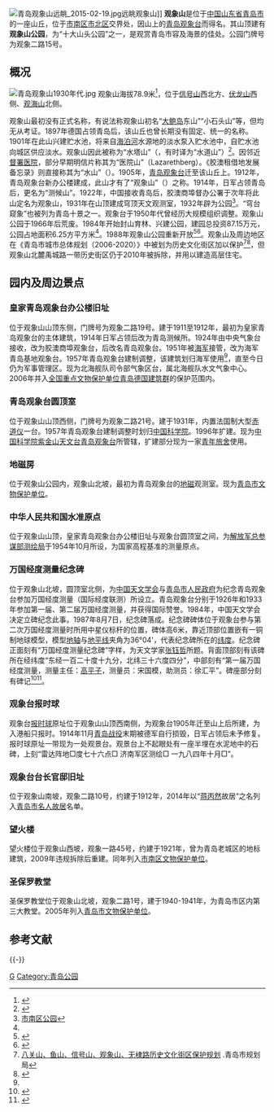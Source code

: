 [[File:青岛观象山远眺_2015-02-19.jpg|thumb]]远眺观象山]]
{{coord|36|04|11|N|120|19|17|E|type:landmark|display=title}}
'''观象山'''是位于[[中国|中国]][[山东省|山东省]][[青岛市|青岛市]]的一座山丘，位于[[市南区|市南区]][[市北区|市北区]]交界处，因山上的[[青岛观象台|青岛观象台]]而得名。其山顶建有'''观象山公园'''，为“十大山头公园”之一，是观赏青岛市容及海景的佳处。公园门牌号为观象二路15号。

==概况==
[[File:青岛观象山1930年代.jpg|thumb]]
观象山海拔78.9米<ref Name=yuan>{{cite web|url=http://qdsq.qingdao.gov.cn/n15752132/n20546827/n20589850/n20590713/n20591039/151215030110586705.html|title=青岛市志·园林绿化志·公园·区域性公园·市南区公园|date=|work=青岛市史志办|publisher=青岛市情网}}</ref>，位于[[信号山|信号山]]西北方、[[伏龙山|伏龙山]]西侧、[[观海山|观海山]]北侧。

观象山最初没有正式名称，有说法称观象山初名“[[大鲍岛|大鲍岛]]东山”“小石头山”等，但均无从考证。1897年德国占领青岛后，该山丘也曾长期没有固定、统一的名称。1901年在此山兴建贮水池，将来自[[海泊河|海泊河]]水源地的淡水泵入贮水池中，自贮水池向城区供应淡水。观象山因此被称为“水塔山”（{{lang|de|Wasserturm-Berg}}，有时译为“水道山”）<ref Name=ming>{{cite book|author=王栋|title=《青岛影像 1898-1928：明信片中的城市记忆》|year=2017|publisher=中国海洋大学出版社|location=青岛|isbn=978-7-5670-1113-7}}</ref>。因邻近[[青岛督署医院|督署医院]]，部分早期明信片称其为“医院山”（Lazarethberg）。《胶澳租借地发展备忘录》则直接称其为“水山”（{{lang|de|Wasserberg}}）。1905年，[[青岛观象台|青岛观象台]]迁至该山丘上。1912年，青岛观象台新办公楼建成，此山才有了“观象山”（{{lang|de|Observatorium-Hügel}}）之称。1914年，日军占领青岛后，更名为“测候山”。1922年，中国接收青岛后，胶澳商埠督办公署于次年将此山定名为观象山，1931年在山顶建成穹顶天文观测室，1932年辟为公园<ref>[http://rdcwh.qingdao.gov.cn/shizhi.nsf/f4e0fbd36aa4be10482567b3001fc1d0/6f075d6b95bcea4b482566cc002b5c64?OpenDocument 市南区公园]{{dead link|date=2018年4月 |bot=InternetArchiveBot |fix-attempted=yes }}</ref>。“穹台窥象”也被列为青岛十景之一。观象台于1950年代曾经历大规模组织调整。观象山公园于1966年后荒废。1984年开始封山育林、兴建公园，建园总投资87.15万元，公园占地面积6.25方平方米<ref Name=yuan/>。1988年观象山公园重新开放<ref>{{cite web|url=http://qdsq.qingdao.gov.cn/n15752132/n15752907/151214105651438455.html|title=观象山公园|date=2010-12-17|work=|publisher=青岛市情网}}</ref><ref>{{cite web|url=http://qdsq.qingdao.gov.cn/n15752132/n20546827/n20589850/n20590713/n20591039/151215030110586705.html|title=青岛市志·旅游志·旅游资源·市区资源·园林花苑|date=|work=青岛市史志办|publisher=青岛市情网}}</ref>。观象山及周边地区在《青岛市城市总体规划（2006-2020）》中被划为历史文化街区加以保护<ref>[http://upb.qingdao.gov.cn/webinfo/PNotice-Info.jspx?pid=3051 八关山、鱼山、信号山、观象山、无棣路历史文化街区保护规划] {{Wayback|url=http://upb.qingdao.gov.cn/webinfo/PNotice-Info.jspx?pid=3051 |date=20160915102654 }}.青岛市规划局</ref><ref>{{cite web|url=http://www.qingdao.gov.cn/n172/n1531/n4555139/n6775083/100020080909060746.html|title=《青岛市城市总体规划（2006-2020）》（征求意见稿）意见征询|date=2008-09-09|work=|publisher=青岛政务网}}</ref>，但观象山北麓禹城路一带历史街区仍于2010年被拆除，并用以建造高层住宅。

==园内及周边景点==
===皇家青岛观象台办公楼旧址===
{{main|青岛观象台}}
位于观象山山顶东侧，门牌号为观象二路19号。建于1911至1912年，最初为皇家青岛观象台的主体建筑，1914年日军占领后改为青岛测候所。1924年由中央气象台接收，改为胶澳商埠观象台，后改名青岛观象台。1951年被[[解放军海军|海军]]接管，改为海军青岛基地观象台。1957年青岛观象台建制调整，该建筑划归海军使用<ref Name=ming/>，直至今日仍为军事管理区。现为北海舰队司令部气象区台，属北海舰队水文气象中心。2006年并入[[全国重点文物保护单位|全国重点文物保护单位]][[青岛德国建筑群|青岛德国建筑群]]的保护范围内。

===青岛观象台圆顶室===
{{main|青岛观象台}}
位于观象山山顶西侧，门牌号为观象二路21号。建于1931年，内置法国制大型[[赤道仪|赤道仪]]一台。1957年青岛观象台建制调整时划归[[中国科学院|中国科学院]]。1996年扩建。现为[[中国科学院|中国科学院]][[紫金山天文台|紫金山天文台]][[青岛观象台|青岛观象台]]所管辖，扩建部分现为一家[[青年旅舍|青年旅舍]]使用。

===地磁房===
{{main|观象山地磁房}}
位于观象山公园内，观象山北坡，最初为青岛观象台的[[地磁|地磁]]观测室。现为[[青岛市文物保护单位|青岛市文物保护单位]]。

===中华人民共和国水准原点===
{{main|中华人民共和国水准原点}}
位于观象山山顶，皇家青岛观象台办公楼旧址与观象台圆顶室之间，为[[中央军委联合参谋部导航局|解放军总参谋部测绘局]]于1954年10月所设，为国家高程基准的测量原点。

===万国经度测量纪念碑===
位于观象山北坡，圆顶室北侧，为[[中国天文学会|中国天文学会]]与[[青岛市人民政府|青岛市人民政府]]为纪念青岛观象台参加万国经度测量（国际经度联测）所设立。青岛观象台分别于1926年和1933年参加第一届、第二届万国经度测量，并获得国际赞誉。1984年，中国天文学会决定立碑纪念此事。1987年8月7日，纪念碑落成。纪念碑碑体位于观象台参与第二次万国经度测量时所用中星仪标杆的位置，碑体高6米，靠近顶部位置嵌有一铜制地球模型，模型[[地轴|地轴]]与[[地平线|地平线]]夹角为36°04'，代表纪念碑所在的[[纬度|纬度]]。纪念碑正面刻有“万国经度测量纪念碑”字样，为天文学家[[张钰哲|张钰哲]]所题。背面顶部刻有该碑所在经纬度“东经一百二十度十九分，北纬三十六度四分”，中部刻有“第一届万国经度测量，测量主任：[[高平子|高平子]]，测量员：宋国模，助测员：徐汇平”。碑座部分刻有碑记<ref>{{cite web|url=http://epaper.rmzxb.com.cn/detail.aspx?id=160636|title=青岛万国经度测量纪念碑|date=2007-09-13|work=余勇|publisher=人民政协报|access-date=2017-12-02|archive-date=2017-12-03|archive-url=https://web.archive.org/web/20171203153829/http://epaper.rmzxb.com.cn/detail.aspx?id=160636|dead-url=no}}</ref><ref>{{cite web|url=http://dailyqd.com/arc/2014-08/07/content_105456.htm|title=1987年8月7日：万国经度测量纪念碑落成|date=2014-08-07|work=张兆新|publisher=青岛日报 青报网|access-date=2019-11-13|archive-date=2021-04-11|archive-url=https://web.archive.org/web/20210411005815/http://www.dailyqd.com/arc/2014-08/07/content_105456.htm|dead-url=no}}</ref>。
{{Gallery
|width=200
|height=250
|File:Wàn-gwó Jyingdù Tsèhlyáng Jyì-nyènbey A.jpg|<small>正面</small>
|File:Wàn-gwó Jyingdù Tsèhlyáng Jyì-nyènbey C.jpg|<small>背面</small>
|File:万国经度测量纪念碑背侧2.jpg|<small>侧后方</small>
|File:万国经度测量纪念碑碑记.jpg|<small>碑记</small>
}}

===观象台报时球===
观象台[[报时球|报时球]]原址位于观象山山顶西南侧，为观象台1905年迁至山上后所建，为入港船只报时。1914年11月[[青岛战役|青岛战役]]末期被德军自行损毁，日军占领后未予修复。报时球原址一带现为一处观景台。观景台上不起眼处有一座半埋在水泥地中的石碑，上刻“雷达阵地□度七十六点□ 济南军区测绘□ 一九八四年十月□”。
{{Gallery
|width=180
|height=120
|File:青岛观象山报时球 01.jpg|<small>报时球</small>
|File:青岛观象山报时球 02.jpg|<small>自报时球远眺[[大鲍岛|大鲍岛]]、[[青岛小港|小港]]一带</small>
|File:青岛观象山报时球被毁照片.jpg|<small>被毁后的报时球</small>
|File:青岛观象山观景台 2015-01-30.jpg|<small>观景台今貌</small>
|File:Radar Jhendi jhih bey.jpg|<small>石碑</small>
}}

===观象台台长官邸旧址===
{{main|青岛观象台台长官邸}}
位于观象山南坡，观象二路10号，约建于1912年，2014年以“[[蒋丙然|蒋丙然]]故居”之名列入[[青岛名人故居|青岛市名人故居]]名单。

===望火楼===
{{main|望火楼 (青岛)}}
望火楼位于观象山西坡，观象一路45号，约建于1921年，曾为青岛老城区的地标建筑，2009年违规拆除后重建。同年列入[[市南区文物保护单位|市南区文物保护单位]]。

===圣保罗教堂===
{{main|青岛圣保罗堂}}
圣保罗教堂位于观象山北坡，观象二路1号，建于1940-1941年，为青岛市区内第三大教堂。2005年列入[[青岛市文物保护单位|青岛市文物保护单位]]。

== 参考文献 ==
{{Reflist|30em}}

{{-}}
{{青岛山峰}}

[[Category:青岛山峰|G]]
[[Category:青岛公园|Category:青岛公园]]